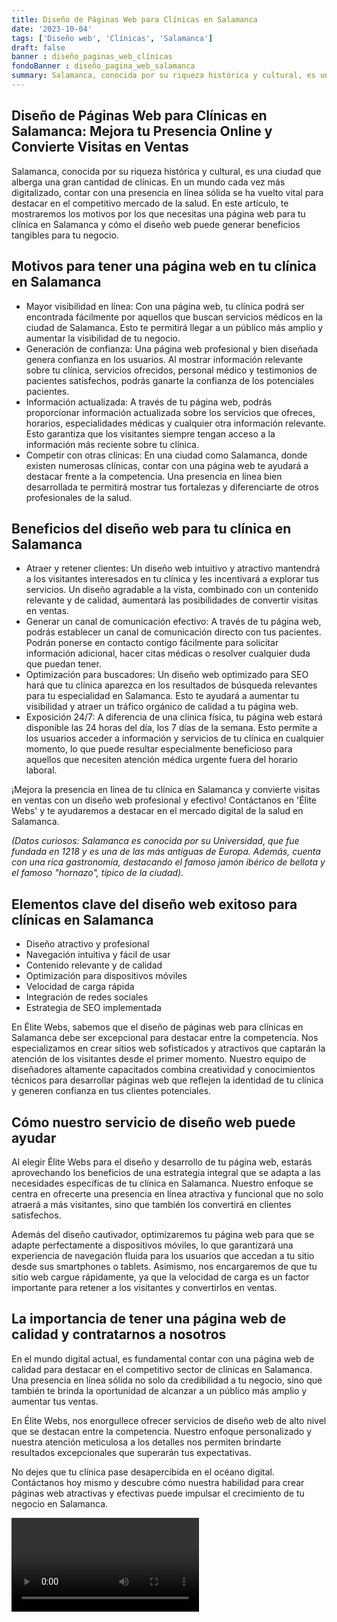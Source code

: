 ```yaml
---
title: Diseño de Páginas Web para Clínicas en Salamanca
date: '2023-10-04'
tags: ['Diseño web', 'Clínicas', 'Salamanca']
draft: false
banner : diseño_paginas_web_clínicas
fondoBanner : diseño_pagina_web_salamanca
summary: Salamanca, conocida por su riqueza histórica y cultural, es una ciudad que alberga una gran cantidad de clínicas. En un mundo cada vez más digitalizado, contar con una presencia en línea sólida se ha vuelto vital para destacar en el competitivo mercado de la salud. En este artículo, te mostraremos los motivos por los que necesitas una página web para tu clínica en Salamanca y cómo el diseño web puede generar beneficios tangibles para tu negocio.
---
```


## Diseño de Páginas Web para Clínicas en Salamanca: Mejora tu Presencia Online y Convierte Visitas en Ventas

Salamanca, conocida por su riqueza histórica y cultural, es una ciudad que alberga una gran cantidad de clínicas. En un mundo cada vez más digitalizado, contar con una presencia en línea sólida se ha vuelto vital para destacar en el competitivo mercado de la salud. En este artículo, te mostraremos los motivos por los que necesitas una página web para tu clínica en Salamanca y cómo el diseño web puede generar beneficios tangibles para tu negocio.

## Motivos para tener una página web en tu clínica en Salamanca

- Mayor visibilidad en línea: Con una página web, tu clínica podrá ser encontrada fácilmente por aquellos que buscan servicios médicos en la ciudad de Salamanca. Esto te permitirá llegar a un público más amplio y aumentar la visibilidad de tu negocio.
- Generación de confianza: Una página web profesional y bien diseñada genera confianza en los usuarios. Al mostrar información relevante sobre tu clínica, servicios ofrecidos, personal médico y testimonios de pacientes satisfechos, podrás ganarte la confianza de los potenciales pacientes.
- Información actualizada: A través de tu página web, podrás proporcionar información actualizada sobre los servicios que ofreces, horarios, especialidades médicas y cualquier otra información relevante. Esto garantiza que los visitantes siempre tengan acceso a la información más reciente sobre tu clínica.
- Competir con otras clínicas: En una ciudad como Salamanca, donde existen numerosas clínicas, contar con una página web te ayudará a destacar frente a la competencia. Una presencia en línea bien desarrollada te permitirá mostrar tus fortalezas y diferenciarte de otros profesionales de la salud.

## Beneficios del diseño web para tu clínica en Salamanca

- Atraer y retener clientes: Un diseño web intuitivo y atractivo mantendrá a los visitantes interesados en tu clínica y les incentivará a explorar tus servicios. Un diseño agradable a la vista, combinado con un contenido relevante y de calidad, aumentará las posibilidades de convertir visitas en ventas.
- Generar un canal de comunicación efectivo: A través de tu página web, podrás establecer un canal de comunicación directo con tus pacientes. Podrán ponerse en contacto contigo fácilmente para solicitar información adicional, hacer citas médicas o resolver cualquier duda que puedan tener.
- Optimización para buscadores: Un diseño web optimizado para SEO hará que tu clínica aparezca en los resultados de búsqueda relevantes para tu especialidad en Salamanca. Esto te ayudará a aumentar tu visibilidad y atraer un tráfico orgánico de calidad a tu página web.
- Exposición 24/7: A diferencia de una clínica física, tu página web estará disponible las 24 horas del día, los 7 días de la semana. Esto permite a los usuarios acceder a información y servicios de tu clínica en cualquier momento, lo que puede resultar especialmente beneficioso para aquellos que necesiten atención médica urgente fuera del horario laboral.

¡Mejora la presencia en línea de tu clínica en Salamanca y convierte visitas en ventas con un diseño web profesional y efectivo! Contáctanos en 'Élite Webs' y te ayudaremos a destacar en el mercado digital de la salud en Salamanca.

*(Datos curiosos: Salamanca es conocida por su Universidad, que fue fundada en 1218 y es una de las más antiguas de Europa. Además, cuenta con una rica gastronomía, destacando el famoso jamón ibérico de bellota y el famoso "hornazo", típico de la ciudad).*

<GifSeo />

<Cta />

## Elementos clave del diseño web exitoso para clínicas en Salamanca

- Diseño atractivo y profesional
- Navegación intuitiva y fácil de usar
- Contenido relevante y de calidad
- Optimización para dispositivos móviles
- Velocidad de carga rápida
- Integración de redes sociales
- Estrategia de SEO implementada

En Élite Webs, sabemos que el diseño de páginas web para clínicas en Salamanca debe ser excepcional para destacar entre la competencia. Nos especializamos en crear sitios web sofisticados y atractivos que captarán la atención de los visitantes desde el primer momento. Nuestro equipo de diseñadores altamente capacitados combina creatividad y conocimientos técnicos para desarrollar páginas web que reflejen la identidad de tu clínica y generen confianza en tus clientes potenciales.

## Cómo nuestro servicio de diseño web puede ayudar

Al elegir Élite Webs para el diseño y desarrollo de tu página web, estarás aprovechando los beneficios de una estrategia integral que se adapta a las necesidades específicas de tu clínica en Salamanca. Nuestro enfoque se centra en ofrecerte una presencia en línea atractiva y funcional que no solo atraerá a más visitantes, sino que también los convertirá en clientes satisfechos.

Además del diseño cautivador, optimizaremos tu página web para que se adapte perfectamente a dispositivos móviles, lo que garantizará una experiencia de navegación fluida para los usuarios que accedan a tu sitio desde sus smartphones o tablets. Asimismo, nos encargaremos de que tu sitio web cargue rápidamente, ya que la velocidad de carga es un factor importante para retener a los visitantes y convertirlos en ventas.

## La importancia de tener una página web de calidad y contratarnos a nosotros

En el mundo digital actual, es fundamental contar con una página web de calidad para destacar en el competitivo sector de clínicas en Salamanca. Una presencia en línea sólida no solo da credibilidad a tu negocio, sino que también te brinda la oportunidad de alcanzar a un público más amplio y aumentar tus ventas.

En Élite Webs, nos enorgullece ofrecer servicios de diseño web de alto nivel que se destacan entre la competencia. Nuestro enfoque personalizado y nuestra atención meticulosa a los detalles nos permiten brindarte resultados excepcionales que superarán tus expectativas.

No dejes que tu clínica pase desapercibida en el océano digital. Contáctanos hoy mismo y descubre cómo nuestra habilidad para crear páginas web atractivas y efectivas puede impulsar el crecimiento de tu negocio en Salamanca.

<Video />

<CtaBot job='Clínicas' city='Salamanca'/>

<Gmaps query='Salamanca+españa+maps' />